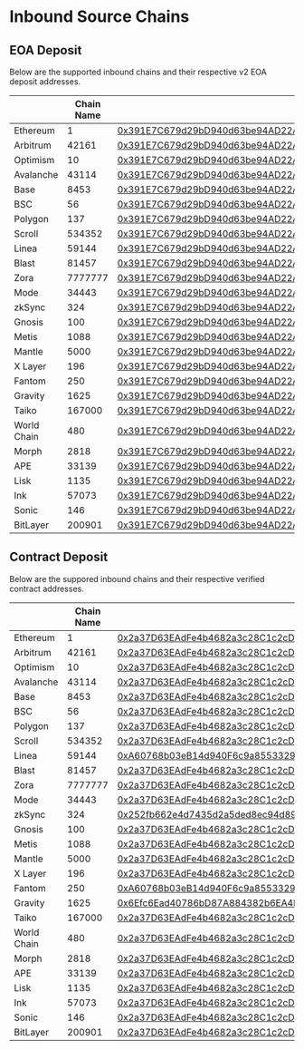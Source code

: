 # Inbound Source Chains

## EOA Deposit

Below are the supported inbound chains and their respective v2 EOA deposit addresses.

| <th className="whitespace-nowrap">Chain Name</th> | <th className="whitespace-nowrap">Native ID</th> | <th className="whitespace-nowrap">Contract Address</th>                                                                                          |
| ------------------------------------------------- | ------------------------------------------------ | ------------------------------------------------------------------------------------------------------------------------------------------------ |
| Ethereum                                          | 1                                                | [0x391E7C679d29bD940d63be94AD22A25d25b5A604](https://etherscan.io/address/0x391E7C679d29bD940d63be94AD22A25d25b5A604)                            |
| Arbitrum                                          | 42161                                            | [0x391E7C679d29bD940d63be94AD22A25d25b5A604](https://arbiscan.io/address/0x391E7C679d29bD940d63be94AD22A25d25b5A604)                             |
| Optimism                                          | 10                                               | [0x391E7C679d29bD940d63be94AD22A25d25b5A604](https://optimistic.etherscan.io/address/0x391E7C679d29bD940d63be94AD22A25d25b5A604)                 |
| Avalanche                                         | 43114                                            | [0x391E7C679d29bD940d63be94AD22A25d25b5A604](https://snowtrace.io/address/0x391E7C679d29bD940d63be94AD22A25d25b5A604)                            |
| Base                                              | 8453                                             | [0x391E7C679d29bD940d63be94AD22A25d25b5A604](https://basescan.org/address/0x391E7C679d29bD940d63be94AD22A25d25b5A604)                            |
| BSC                                               | 56                                               | [0x391E7C679d29bD940d63be94AD22A25d25b5A604](https://bscscan.com/address/0x391E7C679d29bD940d63be94AD22A25d25b5A604)                             |
| Polygon                                           | 137                                              | [0x391E7C679d29bD940d63be94AD22A25d25b5A604](https://polygonscan.com/address/0x391E7C679d29bD940d63be94AD22A25d25b5A604)                         |
| Scroll                                            | 534352                                           | [0x391E7C679d29bD940d63be94AD22A25d25b5A604](https://scrollscan.com/address/0x391E7C679d29bD940d63be94AD22A25d25b5A604)                          |
| Linea                                             | 59144                                            | [0x391E7C679d29bD940d63be94AD22A25d25b5A604](https://lineascan.build/address/0x391E7C679d29bD940d63be94AD22A25d25b5A604)                         |
| Blast                                             | 81457                                            | [0x391E7C679d29bD940d63be94AD22A25d25b5A604](https://blastscan.io/address/0x391E7C679d29bD940d63be94AD22A25d25b5A604)                            |
| Zora                                              | 7777777                                          | [0x391E7C679d29bD940d63be94AD22A25d25b5A604](https://explorer.zora.energy/address/0x391E7C679d29bD940d63be94AD22A25d25b5A604)                    |
| Mode                                              | 34443                                            | [0x391E7C679d29bD940d63be94AD22A25d25b5A604](https://modescan.io/address/0x391E7C679d29bD940d63be94AD22A25d25b5A604)                             |
| zkSync                                            | 324                                              | [0x391E7C679d29bD940d63be94AD22A25d25b5A604](https://explorer.zksync.io/address/0x391E7C679d29bD940d63be94AD22A25d25b5A604)                      |
| Gnosis                                            | 100                                              | [0x391E7C679d29bD940d63be94AD22A25d25b5A604](https://gnosisscan.io/address/0x391E7C679d29bD940d63be94AD22A25d25b5A604)                           |
| Metis                                             | 1088                                             | [0x391E7C679d29bD940d63be94AD22A25d25b5A604](https://explorer.metis.io/address/0x391E7C679d29bD940d63be94AD22A25d25b5A604)                       |
| Mantle                                            | 5000                                             | [0x391E7C679d29bD940d63be94AD22A25d25b5A604](https://explorer.mantle.xyz/address/0x391E7C679d29bD940d63be94AD22A25d25b5A604)                     |
| X Layer                                           | 196                                              | [0x391E7C679d29bD940d63be94AD22A25d25b5A604](https://oklink.com/xlayer/address/0x391E7C679d29bD940d63be94AD22A25d25b5A604)                       |
| Fantom                                            | 250                                              | [0x391E7C679d29bD940d63be94AD22A25d25b5A604](https://ftmscan.com/address/0x391E7C679d29bD940d63be94AD22A25d25b5A604)                             |
| Gravity                                           | 1625                                             | [0x391E7C679d29bD940d63be94AD22A25d25b5A604](https://explorer.gravity.xyz/address/0x391E7C679d29bD940d63be94AD22A25d25b5A604)                    |
| Taiko                                             | 167000                                           | [0x391E7C679d29bD940d63be94AD22A25d25b5A604](https://taikoscan.io/address/0x391E7C679d29bD940d63be94AD22A25d25b5A604)                            |
| World Chain                                       | 480                                              | [0x391E7C679d29bD940d63be94AD22A25d25b5A604](https://worldchain-mainnet.explorer.alchemy.com/address/0x391E7C679d29bD940d63be94AD22A25d25b5A604) |
| Morph                                             | 2818                                             | [0x391E7C679d29bD940d63be94AD22A25d25b5A604](https://explorer.morphl2.io/address/0x391E7C679d29bD940d63be94AD22A25d25b5A604)                     |
| APE                                               | 33139                                            | [0x391E7C679d29bD940d63be94AD22A25d25b5A604](https://apescan.io/address/0x391E7C679d29bD940d63be94AD22A25d25b5A604)                              |
| Lisk                                              | 1135                                             | [0x391E7C679d29bD940d63be94AD22A25d25b5A604](https://blockscout.lisk.com/address/0x391E7C679d29bD940d63be94AD22A25d25b5A604)                     |
| Ink                                               | 57073                                            | [0x391E7C679d29bD940d63be94AD22A25d25b5A604](https://explorer.inkonchain.com/address/0x391E7C679d29bD940d63be94AD22A25d25b5A604)                 |
| Sonic                                             | 146                                              | [0x391E7C679d29bD940d63be94AD22A25d25b5A604](https://sonicscan.org/address/0x391E7C679d29bD940d63be94AD22A25d25b5A604)                      |
| BitLayer                                          | 200901                                           | [0x391E7C679d29bD940d63be94AD22A25d25b5A604](https://www.btrscan.com/address/0x391e7c679d29bd940d63be94ad22a25d25b5a604)                         |

## Contract Deposit

Below are the suppored inbound chains and their respective verified contract addresses.

| <th className="whitespace-nowrap">Chain Name</th> | <th className="whitespace-nowrap">Native ID</th> | <th className="whitespace-nowrap">Contract Address</th>                                                                                          |
| ------------------------------------------------- | ------------------------------------------------ | ------------------------------------------------------------------------------------------------------------------------------------------------ |
| Ethereum                                          | 1                                                | [0x2a37D63EAdFe4b4682a3c28C1c2cD4F109Cc2762](https://etherscan.io/address/0x2a37D63EAdFe4b4682a3c28C1c2cD4F109Cc2762)                            |
| Arbitrum                                          | 42161                                            | [0x2a37D63EAdFe4b4682a3c28C1c2cD4F109Cc2762](https://arbiscan.io/address/0x2a37D63EAdFe4b4682a3c28C1c2cD4F109Cc2762)                             |
| Optimism                                          | 10                                               | [0x2a37D63EAdFe4b4682a3c28C1c2cD4F109Cc2762](https://optimistic.etherscan.io/address/0x2a37D63EAdFe4b4682a3c28C1c2cD4F109Cc2762)                 |
| Avalanche                                         | 43114                                            | [0x2a37D63EAdFe4b4682a3c28C1c2cD4F109Cc2762](https://snowtrace.io/address/0x2a37D63EAdFe4b4682a3c28C1c2cD4F109Cc2762)                            |
| Base                                              | 8453                                             | [0x2a37D63EAdFe4b4682a3c28C1c2cD4F109Cc2762](https://basescan.org/address/0x2a37D63EAdFe4b4682a3c28C1c2cD4F109Cc2762)                            |
| BSC                                               | 56                                               | [0x2a37D63EAdFe4b4682a3c28C1c2cD4F109Cc2762](https://bscscan.com/address/0x2a37D63EAdFe4b4682a3c28C1c2cD4F109Cc2762)                             |
| Polygon                                           | 137                                              | [0x2a37D63EAdFe4b4682a3c28C1c2cD4F109Cc2762](https://polygonscan.com/address/0x2a37D63EAdFe4b4682a3c28C1c2cD4F109Cc2762)                         |
| Scroll                                            | 534352                                           | [0x2a37D63EAdFe4b4682a3c28C1c2cD4F109Cc2762](https://scrollscan.com/address/0x2a37D63EAdFe4b4682a3c28C1c2cD4F109Cc2762)                          |
| Linea                                             | 59144                                            | [0xA60768b03eB14d940F6c9a8553329B7F9037C91b](https://lineascan.build/address/0xA60768b03eB14d940F6c9a8553329B7F9037C91b)                         |
| Blast                                             | 81457                                            | [0x2a37D63EAdFe4b4682a3c28C1c2cD4F109Cc2762](https://blastscan.io/address/0x2a37D63EAdFe4b4682a3c28C1c2cD4F109Cc2762)                            |
| Zora                                              | 7777777                                          | [0x2a37D63EAdFe4b4682a3c28C1c2cD4F109Cc2762](https://explorer.zora.energy/address/0x2a37D63EAdFe4b4682a3c28C1c2cD4F109Cc2762)                    |
| Mode                                              | 34443                                            | [0x2a37D63EAdFe4b4682a3c28C1c2cD4F109Cc2762](https://modescan.io/address/0x2a37D63EAdFe4b4682a3c28C1c2cD4F109Cc2762)                             |
| zkSync                                            | 324                                              | [0x252fb662e4d7435d2a5ded8ec94d8932cf76c178](https://explorer.zksync.io/address/0x252fb662e4d7435d2a5ded8ec94d8932cf76c178)                      |
| Gnosis                                            | 100                                              | [0x2a37D63EAdFe4b4682a3c28C1c2cD4F109Cc2762](https://gnosisscan.io/address/0x2a37D63EAdFe4b4682a3c28C1c2cD4F109Cc2762)                           |
| Metis                                             | 1088                                             | [0x2a37D63EAdFe4b4682a3c28C1c2cD4F109Cc2762](https://explorer.metis.io/address/0x2a37D63EAdFe4b4682a3c28C1c2cD4F109Cc2762)                       |
| Mantle                                            | 5000                                             | [0x2a37D63EAdFe4b4682a3c28C1c2cD4F109Cc2762](https://explorer.mantle.xyz/address/0x2a37D63EAdFe4b4682a3c28C1c2cD4F109Cc2762)                     |
| X Layer                                           | 196                                              | [0x2a37D63EAdFe4b4682a3c28C1c2cD4F109Cc2762](https://oklink.com/xlayer/address/0x2a37D63EAdFe4b4682a3c28C1c2cD4F109Cc2762)                       |
| Fantom                                            | 250                                              | [0xA60768b03eB14d940F6c9a8553329B7F9037C91b](https://ftmscan.com/address/0xA60768b03eB14d940F6c9a8553329B7F9037C91b)                             |
| Gravity                                           | 1625                                             | [0x6Efc6Ead40786bD87A884382b6EA4BcA3C985e99](https://explorer.gravity.xyz/address/0x6Efc6Ead40786bD87A884382b6EA4BcA3C985e99)                    |
| Taiko                                             | 167000                                           | [0x2a37D63EAdFe4b4682a3c28C1c2cD4F109Cc2762](https://taikoscan.io/address/0x2a37D63EAdFe4b4682a3c28C1c2cD4F109Cc2762)                            |
| World Chain                                       | 480                                              | [0x2a37D63EAdFe4b4682a3c28C1c2cD4F109Cc2762](https://worldchain-mainnet.explorer.alchemy.com/address/0x2a37D63EAdFe4b4682a3c28C1c2cD4F109Cc2762) |
| Morph                                             | 2818                                             | [0x2a37D63EAdFe4b4682a3c28C1c2cD4F109Cc2762](https://explorer.morphl2.io/address/0x2a37D63EAdFe4b4682a3c28C1c2cD4F109Cc2762)                     |
| APE                                               | 33139                                            | [0x2a37D63EAdFe4b4682a3c28C1c2cD4F109Cc2762](https://apescan.io/address/0x2a37D63EAdFe4b4682a3c28C1c2cD4F109Cc2762)                              |
| Lisk                                              | 1135                                             | [0x2a37D63EAdFe4b4682a3c28C1c2cD4F109Cc2762](https://blockscout.lisk.com/address/0x2a37D63EAdFe4b4682a3c28C1c2cD4F109Cc2762)                     |
| Ink                                               | 57073                                            | [0x2a37D63EAdFe4b4682a3c28C1c2cD4F109Cc2762](https://explorer.inkonchain.com/address/0x2a37D63EAdFe4b4682a3c28C1c2cD4F109Cc2762)                 |
| Sonic                                             | 146                                              | [0x2a37D63EAdFe4b4682a3c28C1c2cD4F109Cc2762](https://sonicscan.org/address/0x2a37D63EAdFe4b4682a3c28C1c2cD4F109Cc2762)                           |
| BitLayer                                          | 200901                                           | [0x2a37D63EAdFe4b4682a3c28C1c2cD4F109Cc2762](https://www.btrscan.com/address/0x2a37d63eadfe4b4682a3c28c1c2cd4f109cc2762)                         |